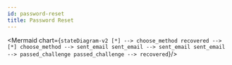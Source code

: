 ```yaml
---
id: password-reset
title: Password Reset
---
```



<Mermaid chart={`
stateDiagram-v2
	[*] --> choose_method
	recovered --> [*]
	choose_method --> sent_email
	sent_email --> sent_email
	sent_email --> passed_challenge
	passed_challenge --> recovered
`}/>
